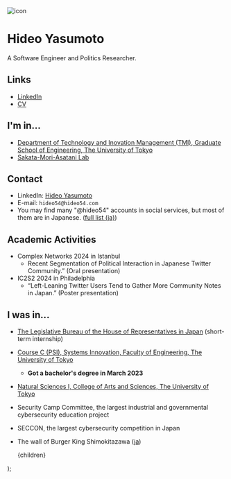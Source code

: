 
<div className='text-center'>
    <img
        src='https://img.hideo54.com/icons/real.jpg'
        alt='icon'
        width={200}
        height={200}
        className='rounded-full mx-auto my-4'
    />
    <h1 className='text-4xl font-bold my-4'>
        Hideo Yasumoto
    </h1>
    <div>
        A Software Engineer and Politics Researcher.
    </div>
</div>

## Links

* [LinkedIn](https://www.linkedin.com/in/hideo54)
* [CV](/en/cv)

## I'm in...

* [Department of Technology and Inovation Management (TMI), Graduate School of Engineering, The University of Tokyo](https://tmi.t.u-tokyo.ac.jp/en/)
* [Sakata-Mori-Asatani Lab](https://www.sakatalab.t.u-tokyo.ac.jp/)

## Contact

* LinkedIn: [Hideo Yasumoto](https://www.linkedin.com/in/hideo54)
* E-mail: `hideo54@hideo54.com`
* You may find many "@hideo54" accounts in social services, but most of them are in Japanese. ([full list (ja)](/accounts))

## Academic Activities

* Complex Networks 2024 in Istanbul
    * Recent Segmentation of Political Interaction in Japanese Twitter Community.” (Oral presentation)
* IC2S2 2024 in Philadelphia
    * “Left-Leaning Twitter Users Tend to Gather More Community Notes in Japan.” (Poster presentation)

## I was in...

* [The Legislative Bureau of the House of Representatives in Japan](https://www.shugiin.go.jp/internet/itdb_annai.nsf/html/statics/housei/html/h-english.html) (short-term internship)
* [Course C (PSI), Systems Innovation, Faculty of Engineering, The University of Tokyo](https://www.si.t.u-tokyo.ac.jp/guide/en/)
    * **Got a bachelor's degree in March 2023**
* [Natural Sciences I, College of Arts and Sciences, The University of Tokyo](https://www.c.u-tokyo.ac.jp/eng_site/)
* Security Camp Committee, the largest industrial and governmental cybersecurity education project
* SECCON, the largest cybersecurity competition in Japan
* The wall of Burger King Shimokitazawa ([ja](https://twitter.com/hideo54/status/1204218275233558528))

    <Layout showGoTop={false}>
        {children}
    </Layout>
);
